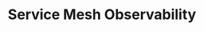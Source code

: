 ---
id: "sd_tf_hard_012"
questionType: "TRUE_FALSE"
title: "Service Mesh Observability"
statement: "Service meshes provide observability features like tracing and metrics."
difficulty: "HARD"
category: "System Design"
correctAnswer: true
explanation: "Service meshes enhance observability by tracking service interactions."
---
